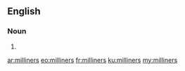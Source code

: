 ==English==

===Noun===
{{head|en|plural}}

# {{plural of|milliner|lang=en}}

[[ar:milliners]]
[[eo:milliners]]
[[fr:milliners]]
[[ku:milliners]]
[[my:milliners]]
